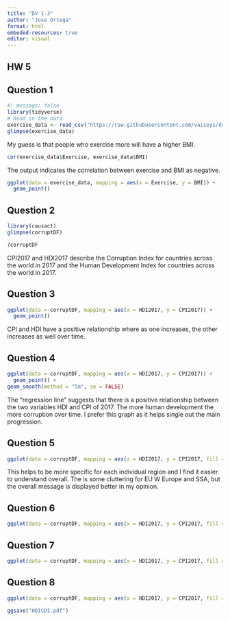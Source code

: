 ```yaml
---
title: "DV 1-3"
author: "Jose Ortega"
format: html
embeded-resources: true
editor: visual
---
```


## HW 5

## Question 1

```r
#! message: false
library(tidyverse)
# Read in the data 
exercise_data <- read_csv("https://raw.githubusercontent.com/vaiseys/dav-course/main/Data/visualize_data.csv")
glimpse(exercise_data)
```

My guess is that people who exercise more will have a higher BMI.

```r
cor(exercise_data$Exercise, exercise_data$BMI)
```

The output indicates the correlation between exercise and BMI as negative.

```r
ggplot(data = exercise_data, mapping = aes(x = Exercise, y = BMI)) + 
  geom_point()
```

## Question 2

```r
library(causact)
glimpse(corruptDF)
```

```r
?corruptDF
```

CPI2017 and HDI2017 describe the Corruption Index for countries across the world in 2017 and the Human Development Index for countries across the world in 2017.

## Question 3

```r
ggplot(data = corruptDF, mapping = aes(x = HDI2017, y = CPI2017)) + 
  geom_point()
```

CPI and HDI have a positive relationship where as one increases, the other increases as well over time.

## Question 4

```r
ggplot(data = corruptDF, mapping = aes(x = HDI2017, y = CPI2017)) + 
  geom_point() +
geom_smooth(method = "lm", se = FALSE)
```

The "regression line" suggests that there is a positive relationship between the two variables HDI and CPI of 2017. The more human development the more corruption over time. I prefer this graph as it helps single out the main progression.

## Question 5

```r
ggplot(data = corruptDF, mapping = aes(x = HDI2017, y = CPI2017, fill = region)) + geom_point() + geom_smooth(method = "lm") + facet_wrap(~region)
```

This helps to be more specific for each individual region and I find it easier to understand overall. The is some cluttering for EU W Europe and SSA, but the overall message is displayed better in my opinion.

## Question 6

```r
ggplot(data = corruptDF, mapping = aes(x = HDI2017, y = CPI2017, fill = region)) + geom_point() + geom_smooth(method = "lm") + facet_wrap(~region) + scale_x_reverse()
```

## Question 7

```r
ggplot(data = corruptDF, mapping = aes(x = HDI2017, y = CPI2017, fill = region)) + geom_point() + geom_smooth(method = "lm") + facet_wrap(~region) + scale_x_reverse() + labs(title = "Relationship betweend HDI and CPI", subtitle = "Data points are countries", caption = "Source: corruptDF")
```

## Question 8

```r
ggplot(data = corruptDF, mapping = aes(x = HDI2017, y = CPI2017, fill = region)) + geom_point() + geom_smooth(method = "lm") + facet_wrap(~region) + scale_x_reverse() + labs(title = "Relationship betweend HDI and CPI", subtitle = "Data points are countries", caption = "Source: corruptDF")

ggsave("HDICDI.pdf")
```
